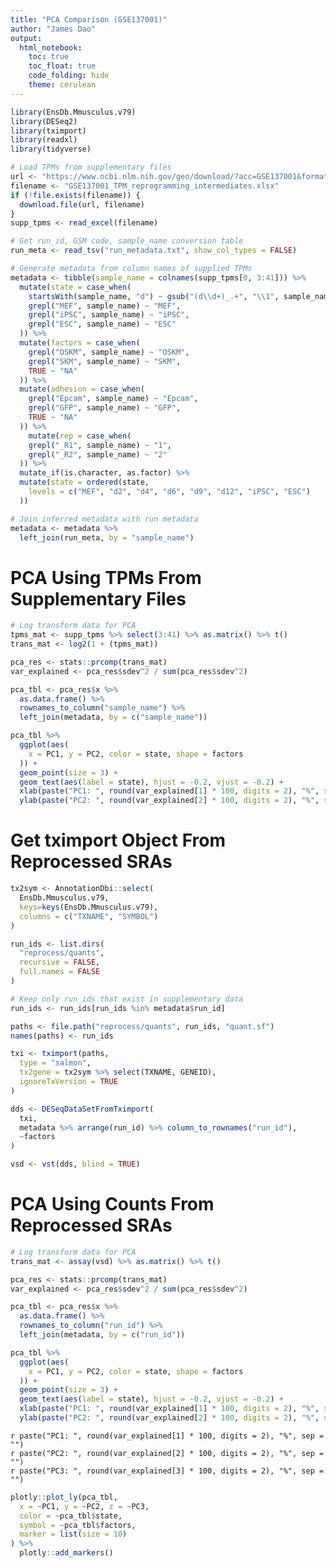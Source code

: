 ```yaml
---
title: "PCA Comparison (GSE137001)"
author: "James Dao"
output:
  html_notebook:
    toc: true
    toc_float: true
    code_folding: hide
    theme: cerulean
---
```


```r
library(EnsDb.Mmusculus.v79)
library(DESeq2)
library(tximport)
library(readxl)
library(tidyverse)
```


```r
# Load TPMs from supplementary files
url <- "https://www.ncbi.nlm.nih.gov/geo/download/?acc=GSE137001&format=file&file=GSE137001%5FTPM%5Freprogramming%5Fintermediates%2Exlsx"
filename <- "GSE137001_TPM_reprogramming_intermediates.xlsx"
if (!file.exists(filename)) {
  download.file(url, filename)
}
supp_tpms <- read_excel(filename)
```

```r
# Get run_id, GSM code, sample_name conversion table
run_meta <- read_tsv("run_metadata.txt", show_col_types = FALSE)

# Generate metadata from column names of supplied TPMs
metadata <- tibble(sample_name = colnames(supp_tpms[0, 3:41])) %>%
  mutate(state = case_when(
    startsWith(sample_name, "d") ~ gsub("(d\\d+)_.+", "\\1", sample_name),
    grepl("MEF", sample_name) ~ "MEF",
    grepl("iPSC", sample_name) ~ "iPSC",
    grepl("ESC", sample_name) ~ "ESC"
  )) %>%
  mutate(factors = case_when(
    grepl("OSKM", sample_name) ~ "OSKM",
    grepl("SKM", sample_name) ~ "SKM",
    TRUE ~ "NA"
  )) %>%
  mutate(adhesion = case_when(
    grepl("Epcam", sample_name) ~ "Epcam",
    grepl("GFP", sample_name) ~ "GFP",
    TRUE ~ "NA"
  )) %>%
    mutate(rep = case_when(
    grepl("_R1", sample_name) ~ "1",
    grepl("_R2", sample_name) ~ "2"
  )) %>%
  mutate_if(is.character, as.factor) %>%
  mutate(state = ordered(state,
    levels = c("MEF", "d2", "d4", "d6", "d9", "d12", "iPSC", "ESC")
  ))

# Join inferred metadata with run metadata
metadata <- metadata %>%
  left_join(run_meta, by = "sample_name")
```

# PCA Using TPMs From Supplementary Files

```r
# Log transform data for PCA
tpms_mat <- supp_tpms %>% select(3:41) %>% as.matrix() %>% t()
trans_mat <- log2(1 + (tpms_mat))

pca_res <- stats::prcomp(trans_mat) 
var_explained <- pca_res$sdev^2 / sum(pca_res$sdev^2)

pca_tbl <- pca_res$x %>%
  as.data.frame() %>%
  rownames_to_column("sample_name") %>%
  left_join(metadata, by = c("sample_name"))

pca_tbl %>%
  ggplot(aes(
    x = PC1, y = PC2, color = state, shape = factors
  )) + 
  geom_point(size = 3) +
  geom_text(aes(label = state), hjust = -0.2, vjust = -0.2) +
  xlab(paste("PC1: ", round(var_explained[1] * 100, digits = 2), "%", sep = "")) +
  ylab(paste("PC2: ", round(var_explained[2] * 100, digits = 2), "%", sep = ""))
```

# Get tximport Object From Reprocessed SRAs

```r
tx2sym <- AnnotationDbi::select(
  EnsDb.Mmusculus.v79,
  keys=keys(EnsDb.Mmusculus.v79),
  columns = c("TXNAME", "SYMBOL")
)

run_ids <- list.dirs(
  "reprocess/quants",
  recursive = FALSE,
  full.names = FALSE
)

# Keep only run_ids that exist in supplementary data
run_ids <- run_ids[run_ids %in% metadata$run_id]

paths <- file.path("reprocess/quants", run_ids, "quant.sf")
names(paths) <- run_ids

txi <- tximport(paths,
  type = "salmon",
  tx2gene = tx2sym %>% select(TXNAME, GENEID),
  ignoreTxVersion = TRUE
)
```

```r
dds <- DESeqDataSetFromTximport(
  txi,
  metadata %>% arrange(run_id) %>% column_to_rownames("run_id"),
  ~factors
)

vsd <- vst(dds, blind = TRUE)
```

# PCA Using Counts From Reprocessed SRAs

```r
# Log transform data for PCA
trans_mat <- assay(vsd) %>% as.matrix() %>% t()

pca_res <- stats::prcomp(trans_mat) 
var_explained <- pca_res$sdev^2 / sum(pca_res$sdev^2)

pca_tbl <- pca_res$x %>%
  as.data.frame() %>%
  rownames_to_column("run_id") %>%
  left_join(metadata, by = c("run_id"))

pca_tbl %>%
  ggplot(aes(
    x = PC1, y = PC2, color = state, shape = factors
  )) + 
  geom_point(size = 3) +
  geom_text(aes(label = state), hjust = -0.2, vjust = -0.2) +
  xlab(paste("PC1: ", round(var_explained[1] * 100, digits = 2), "%", sep = "")) +
  ylab(paste("PC2: ", round(var_explained[2] * 100, digits = 2), "%", sep = ""))
```

`r paste("PC1: ", round(var_explained[1] * 100, digits = 2), "%", sep = "")`  
`r paste("PC2: ", round(var_explained[2] * 100, digits = 2), "%", sep = "")`  
`r paste("PC3: ", round(var_explained[3] * 100, digits = 2), "%", sep = "")`

```r
plotly::plot_ly(pca_tbl,
  x = ~PC1, y = ~PC2, z = ~PC3,
  color = ~pca_tbl$state,
  symbol = ~pca_tbl$factors,
  marker = list(size = 10)
) %>%
  plotly::add_markers()
```














